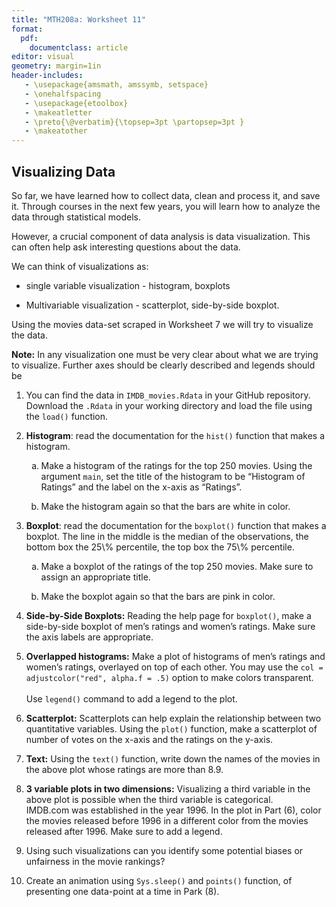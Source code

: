 ```yaml
---
title: "MTH208a: Worksheet 11"
format: 
  pdf:
    documentclass: article
editor: visual
geometry: margin=1in
header-includes:
   - \usepackage{amsmath, amssymb, setspace}
   - \onehalfspacing
   - \usepackage{etoolbox} 
   - \makeatletter 
   - \preto{\@verbatim}{\topsep=3pt \partopsep=3pt } 
   - \makeatother
---
```


## Visualizing Data

So far, we have learned how to collect data, clean and process it, and save it. Through courses in the next few years, you will learn how to analyze the data through statistical models.

However, a crucial component of data analysis is data visualization. This can often help ask interesting questions about the data.

We can think of visualizations as:

-   single variable visualization - histogram, boxplots

-   Multivariable visualization - scatterplot, side-by-side boxplot.

Using the movies data-set scraped in Worksheet 7 we will try to visualize the data.

**Note:** In any visualization one must be very clear about what we are trying to visualize. Further axes should be clearly described and legends should be

1.  You can find the data in `IMDB_movies.Rdata` in your GitHub repository. Download the `.Rdata` in your working directory and load the file using the `load()` function.\

2.  **Histogram**: read the documentation for the `hist()` function that makes a histogram.

    a.  Make a histogram of the ratings for the top 250 movies. Using the argument `main`, set the title of the histogram to be "Histogram of Ratings" and the label on the x-axis as "Ratings".

    b.  Make the histogram again so that the bars are white in color.

3.  **Boxplot**: read the documentation for the `boxplot()` function that makes a boxplot. The line in the middle is the median of the observations, the bottom box the 25\\% percentile, the top box the 75\\% percentile.

    a.  Make a boxplot of the ratings of the top 250 movies. Make sure to assign an appropriate title.

    b.  Make the boxplot again so that the bars are pink in color.

4.  **Side-by-Side Boxplots:** Reading the help page for `boxplot()`, make a side-by-side boxplot of men's ratings and women's ratings. Make sure the axis labels are appropriate.\

5.  **Overlapped histograms:** Make a plot of histograms of men's ratings and women's ratings, overlayed on top of each other. You may use the `col = adjustcolor("red", alpha.f = .5)` option to make colors transparent.\
    \
    Use `legend()` command to add a legend to the plot.\

6.  **Scatterplot:** Scatterplots can help explain the relationship between two quantitative variables. Using the `plot()` function, make a scatterplot of number of votes on the x-axis and the ratings on the y-axis.\

7.  **Text:** Using the `text()` function, write down the names of the movies in the above plot whose ratings are more than 8.9.\

8.  **3 variable plots in two dimensions:** Visualizing a third variable in the above plot is possible when the third variable is categorical.\
    IMDB.com was established in the year 1996. In the plot in Part (6), color the movies released before 1996 in a different color from the movies released after 1996. Make sure to add a legend.\

9.  Using such visualizations can you identify some potential biases or unfairness in the movie rankings?

10. Create an animation using `Sys.sleep()` and `points()` function, of presenting one data-point at a time in Park (8).
